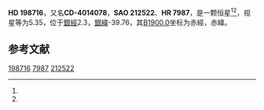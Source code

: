 {{Starbox begin
| name = HD 198716
}}
{{Starbox observe
| epoch = [[J2000.0|J2000.0]]
| constell = {{星座名待查}}<ref name=SIMBAD>{{cite web
 | url=http://simbad.u-strasbg.fr/simbad/sim-id?Ident=HR+7987
 | title =Pulsating variable Star
 | publisher=Centre de Données astronomiques de Strasbourg
 | work=SIMBAD
 | accessdate=2012-07-13}}</ref><ref name=DATA>{{cite web
 | url=http://vizier.u-strasbg.fr/viz-bin/VizieR-5?-out.add=.&-source=5050&-corr=PK=HR&-out.max=9999&HR=7987
 | title=VizieR Detailed Page
 | accessdate=2012-07-13
 | archive-date=2016-03-05
 | archive-url=https://web.archive.org/web/20160305213753/http://vizier.u-strasbg.fr/viz-bin/VizieR-5?-out.add=.&-source=5050&-corr=PK=HR&-out.max=9999&HR=7987
 | dead-url=no
 }}</ref>
| 星官 = 
| ra = {{RA|20|53|40.2}}<ref name=SIMBAD /><ref name=DATA />
| dec = {{DEC|-39|48|36}}<ref name=SIMBAD /><ref name=DATA />
| appmag_v = 5.35<ref name=SIMBAD /><ref name=DATA />
}}
{{Starbox character
| class = K2III<ref name=SIMBAD /><ref name=DATA />
| b-v = 1.32<ref name=SIMBAD /><ref name=DATA />
| u-b = <ref name=SIMBAD /><ref name=DATA />
| r-i = <ref name=SIMBAD /><ref name=DATA />
| variable = 
}}
{{Starbox astrometry
| radial_v = 
| prop_mo_ra = 20
| parallax = 0.02
| p_error = 
}}
{{Starbox catalog
| names =CD-4014078，[[SAO星表|SAO]] 212522，[[HD星表|HD]] 198716，[[HR星表|HR]] 7987}}
{{Starbox reference |Simbad=HR+7987}}
{{Starbox end}}

'''HD 198716'''，又名'''CD-4014078'''，'''SAO 212522'''、'''HR 7987'''，是一颗恒星<ref name=SIMBAD /><ref name=DATA />，视星等为5.35，位于[[銀道座標系|銀經]]2.3，[[銀道座標系|銀緯]]-39.76，其[[B1900.0|B1900.0]]坐标为赤經{{RA|20|47|9.8}}，赤緯{{DEC|-40|-39.76|3}}。

== 参考文献 ==
{{reflist}}

{{star-stub}}

[[Category:HD和HDE天體|198716]]
[[Category:HR天體|7987]]
[[Category:SAO天體|212522]]